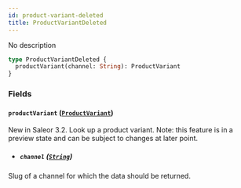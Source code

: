 ```yaml
---
id: product-variant-deleted
title: ProductVariantDeleted
---
```


No description

```graphql
type ProductVariantDeleted {
  productVariant(channel: String): ProductVariant
}
```

### Fields

#### `productVariant` ([`ProductVariant`](../../../developer/api-reference/objects/product-variant))

New in Saleor 3.2. Look up a product variant. Note: this feature is in a preview state and can be subject to changes at later point.

- ##### `channel` ([`String`](../../../developer/api-reference/scalars/string))

Slug of a channel for which the data should be returned.
